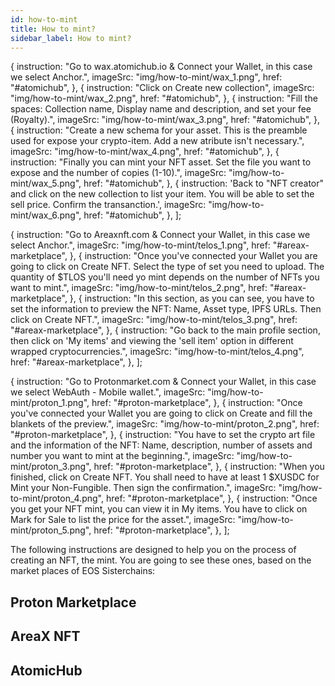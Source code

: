 ```yaml
---
id: how-to-mint
title: How to mint?
sidebar_label: How to mint?
---
```



  {
    instruction:
      "Go to wax.atomichub.io & Connect your Wallet, in this case we select Anchor.",
    imageSrc: "img/how-to-mint/wax_1.png",
    href: "#atomichub",
  },
  {
    instruction: "Click on Create new collection",
    imageSrc: "img/how-to-mint/wax_2.png",
    href: "#atomichub",
  },
  {
    instruction:
      "Fill the spaces: Collection name, Display name and description, and set your fee (Royalty).",
    imageSrc: "img/how-to-mint/wax_3.png",
    href: "#atomichub",
  },
  {
    instruction:
      "Create a new schema for your asset. This is the preamble used for expose your crypto-item. Add a new atribute isn't necessary.",
    imageSrc: "img/how-to-mint/wax_4.png",
    href: "#atomichub",
  },
  {
    instruction:
      "Finally you can mint your NFT asset. Set the file you want to expose and the number of copies (1-10).",
    imageSrc: "img/how-to-mint/wax_5.png",
    href: "#atomichub",
  },
  {
    instruction:
      'Back to "NFT creator" and click on the new collection to list your item. You will be able to set the sell price. Confirm the transanction.',
    imageSrc: "img/how-to-mint/wax_6.png",
    href: "#atomichub",
  },
];

  {
    instruction:
      "Go to Areaxnft.com & Connect your Wallet, in this case we select Anchor.",
    imageSrc: "img/how-to-mint/telos_1.png",
    href: "#areax-marketplace",
  },
  {
    instruction:
      "Once you've connected your Wallet you are going to click on Create NFT. Select the type of set you need to upload. The quantity of $TLOS you'll need yo mint depends on the number of NFTs you want to mint.",
    imageSrc: "img/how-to-mint/telos_2.png",
    href: "#areax-marketplace",
  },
  {
    instruction:
      "In this section, as you can see, you have to set the information to preview the NFT: Name, Asset type, IPFS URLs. Then click on Create NFT.",
    imageSrc: "img/how-to-mint/telos_3.png",
    href: "#areax-marketplace",
  },
  {
    instruction:
      "Go back to the main profile section, then click on 'My items' and viewing the 'sell item' option in different wrapped cryptocurrencies.",
    imageSrc: "img/how-to-mint/telos_4.png",
    href: "#areax-marketplace",
  },
];

  {
    instruction:
      "Go to Protonmarket.com & Connect your Wallet, in this case we select WebAuth - Mobile wallet.",
    imageSrc: "img/how-to-mint/proton_1.png",
    href: "#proton-marketplace",
  },
  {
    instruction:
      "Once you've connected your Wallet you are going to click on Create and fill the blankets of the preview.",
    imageSrc: "img/how-to-mint/proton_2.png",
    href: "#proton-marketplace",
  },
  {
    instruction:
      "You have to set the crypto art file and the information of the NFT: Name, description, number of assets and number you want to mint at the beginning.",
    imageSrc: "img/how-to-mint/proton_3.png",
    href: "#proton-marketplace",
  },
  {
    instruction:
      "When you finished, click on Create NFT. You shall need to have at least 1 $XUSDC for Mint your Non-Fungible. Then sign the confirmation.",
    imageSrc: "img/how-to-mint/proton_4.png",
    href: "#proton-marketplace",
  },
  {
    instruction:
      "Once you get your NFT mint, you can view it in My items. You have to click on Mark for Sale to list the price for the asset.",
    imageSrc: "img/how-to-mint/proton_5.png",
    href: "#proton-marketplace",
  },
];

The following instructions are designed to help you on the process of creating an NFT, the mint. You are going to see these ones, based on the market places of EOS Sisterchains:

## Proton Marketplace

<CustomStepper Content={protonStepper} />

## AreaX NFT

<CustomStepper Content={areaxStepper} />

## AtomicHub

<CustomStepper Content={atomicHubStepper} />
